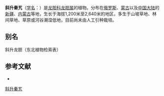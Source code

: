 {{Speciesbox
| name = 斜升秦艽
| status = 
| status_system = 
| image =
| genus = Gentiana
| species = decumbens
| authority = L. f.
}}

'''斜升秦艽'''（[[学名|学名]]：{{lang|la|''Gentiana decumbens''}}）是[[龙胆科|龙胆科]][[龙胆属|龙胆属]]的植物。分布在[[俄罗斯|俄罗斯]]、[[蒙古|蒙古]]以及[[中国大陆|中国大陆]]的[[新疆|新疆]]、[[内蒙古|内蒙古]]等地，生长于海拔1,200米至2,640米的地区，多生于山坡草地、林间草地、草原或河谷潮湿低地，目前尚未由人工引种栽培。

== 别名 ==
斜升龙胆（东北植物检索表）

== 参考文献 ==
<div class="references-small">
* {{cite web| url =http://www.bioinfo.cn/db05/KmzwSpecies.php?action=view&id=9351| title =斜升秦艽| work =《中国高等植物数据库全库》| publisher =中国科学院微生物研究所| author =昆明植物研究所| accessdate =2009-02-24| deadurl =yes| archiveurl =https://web.archive.org/web/20160305004756/http://www.bioinfo.cn/db05/KmzwSpecies.php?action=view&id=9351| archivedate =2016-03-05}}
</div>
{{Taxonbar|from=Q11080569}}

[[Category:龙胆属|斜升秦艽]]


{{植物小作品}}